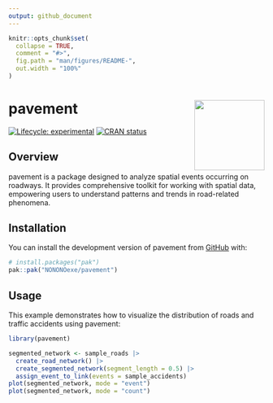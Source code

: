 ```yaml
---
output: github_document
---
```


<!-- README.md is generated from README.Rmd. Please edit that file -->

```r
knitr::opts_chunk$set(
  collapse = TRUE,
  comment = "#>",
  fig.path = "man/figures/README-",
  out.width = "100%"
)
```

# pavement <img src="man/figures/logo.png" align="right" width="138" />

<!-- badges: start -->
[![Lifecycle: experimental](https://img.shields.io/badge/lifecycle-experimental-orange.svg)](https://lifecycle.r-lib.org/articles/stages.html#experimental)
[![CRAN status](https://www.r-pkg.org/badges/version/pavement)](https://CRAN.R-project.org/package=pavement)
<!-- badges: end -->

## Overview

pavement is a package designed to analyze spatial events occurring on roadways. It provides comprehensive toolkit for working with spatial data, empowering users to understand patterns and trends in road-related phenomena.

## Installation

You can install the development version of pavement from [GitHub](https://github.com/) with:

``` r
# install.packages("pak")
pak::pak("NONONOexe/pavement")
```

## Usage

This example demonstrates how to visualize the distribution of roads and traffic accidents using pavement:

```r
library(pavement)

segmented_network <- sample_roads |>
  create_road_network() |>
  create_segmented_network(segment_length = 0.5) |>
  assign_event_to_link(events = sample_accidents)
plot(segmented_network, mode = "event")
plot(segmented_network, mode = "count")
```
